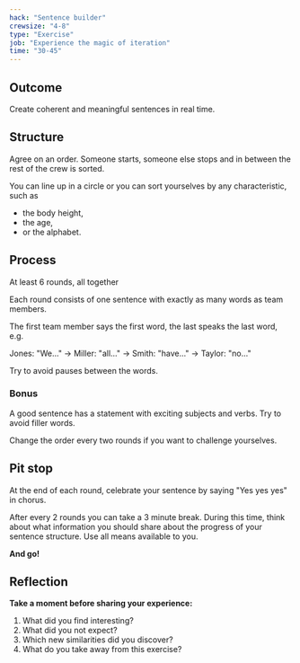 ```yaml
---
hack: "Sentence builder"
crewsize: "4-8"
type: "Exercise"
job: "Experience the magic of iteration"
time: "30-45"
---
```


## Outcome

Create coherent and meaningful sentences in real time.

## Structure

Agree on an order. Someone starts, someone else stops and in between the rest of the crew is sorted.

You can line up in a circle or you can sort yourselves by any characteristic, such as

- the body height,
- the age,
- or the alphabet.

## Process

At least 6 rounds, all together

Each round consists of one sentence with exactly as many words as team members.

The first team member says the first word, the last speaks the last word, e.g.

Jones: "We..." →
Miller: "all..." →
Smith: "have..." →
Taylor: "no..."

Try to avoid pauses between the words.

### Bonus

A good sentence has a statement with exciting subjects and verbs. Try to avoid filler words.

Change the order every two rounds if you want to challenge yourselves.

## Pit stop

At the end of each round, celebrate your sentence by saying "Yes yes yes" in chorus.

After every 2 rounds you can take a 3 minute break. During this time, think about what information you should share about the progress of your sentence structure. Use all means available to you.

**And go!**

## Reflection

**Take a moment before sharing your experience:**

1. What did you find interesting?
2. What did you not expect?
3. Which new similarities did you discover?
4. What do you take away from this exercise?
